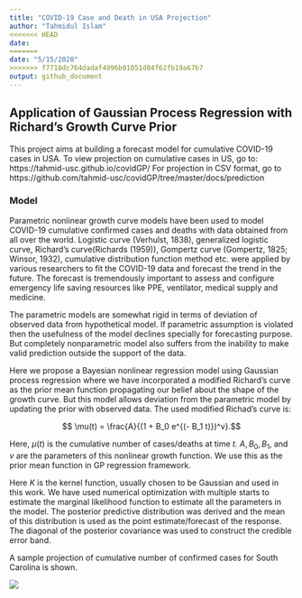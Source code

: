 ```yaml
---
title: "COVID-19 Case and Death in USA Projection"
author: "Tahmidul Islam"
<<<<<<< HEAD
date: 
=======
date: "5/15/2020"
>>>>>>> f7718dc764dadaf4996b01051d84f62fb19a67b7
output: github_document
---
```

## Application of Gaussian Process Regression with Richard's Growth Curve Prior

This project aims at building a forecast model for cumulative COVID-19 cases in USA.
To view projection on cumulative cases in US, go to: https://tahmid-usc.github.io/covidGP/
For projection in CSV format, go to https://github.com/tahmid-usc/covidGP/tree/master/docs/prediction


### Model

Parametric nonlinear growth curve models have been used to model COVID-19 cumulative confirmed cases and deaths with data obtained from all over the world. Logistic curve (Verhulst, 1838), generalized logistic curve, Richard's curve(Richards (1959)), Gompertz curve (Gompertz, 1825; Winsor, 1932), cumulative distribution function method etc. were applied by various researchers to fit the COVID-19 data and forecast the trend in the future. The forecast is tremendously important to assess and configure emergency life saving resources like PPE, ventilator, medical supply and medicine.

The parametric models are somewhat rigid in terms of deviation of observed data from hypothetical model. If parametric assumption is violated then the usefulness of the model declines specially for forecasting purpose. But completely nonparametric model also suffers from the inability to make valid prediction outside the support of the data. 

Here we propose a Bayesian nonlinear regression model using Gaussian process regression where we have incorporated a modified Richard's curve as the prior mean function propagating our belief about the shape of the growth curve. But this model allows deviation from the parametric model by updating the prior with observed data. The used modified Richad's curve is:

$$ \mu(t) = \frac{A}{(1 + B_0 e^{(- B_1 t)})^v}.$$

Here, $\mu(t)$ is the cumulative number of cases/deaths at time $t$. $A, B_0, B_1,$ and $v$ are the parameters of this nonlinear growth function. We use this as the prior mean function in GP regression framework.

\begin{align*}
Y(t) = f(t) + \varepsilon \\
f(\cdot) \sim \mathcal{GP}(\mu, K) \\
\varepsilon \sim N(0, \sigma^2)
\end{align*}

Here $K$ is the kernel function, usually chosen to be Gaussian and used in this work. We have used numerical optimization with multiple starts to estimate the marginal likelihood function to estimate all the parameters in the model. The posterior predictive distribution was derived and the mean of this distribution is used as the point estimate/forecast of the response. The diagonal of the posterior covariance was used to construct the credible error band.

A sample projection of cumulative number of confirmed cases for South Carolina is shown.

![](docs/plot/South Carolina.png)

